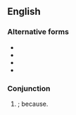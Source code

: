 {{also|cuz}}
==English==

===Alternative forms===
* {{l|en|cuz}}
* {{l|en|'cos}}
* {{l|en|'coz}}
* {{l|en|coz}}

===Conjunction===
{{en-con}}

# {{lb|en|slang|US}} {{eye dialect of|'cause|nodot=1|lang=en}}; because.
